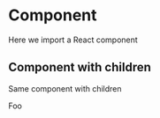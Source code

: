 
# Component

Here we import a React component

<MyComponent/>

## Component with children

Same component with children

<MyComponent>
  <div style={{backgroundColor: '#122200', padding: '20px'}}>Foo</div>
</MyComponent>
